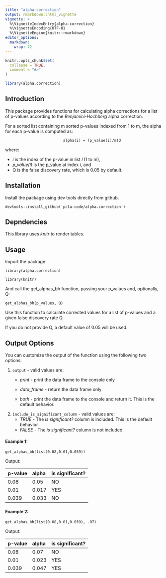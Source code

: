 ```yaml
---
title: "alpha-correction"
output: rmarkdown::html_vignette
vignette: >
  %\VignetteIndexEntry{alpha-correction}
  %\VignetteEncoding{UTF-8}
  %\VignetteEngine{knitr::rmarkdown}
editor_options: 
  markdown: 
    wrap: 72
---
```


```r
knitr::opts_chunk$set(
  collapse = TRUE,
  comment = "#>"
)
```

```r
library(alpha.correction)
```

## Introduction

This package provides functions for calculating alpha corrections for a
list of p-values according to the *Benjamini-Hochberg* alpha correction.

For a sorted list containing m sorted p-values indexed from 1 to m, the
alpha for each p-value is computed as:

                              alpha(i) = (p_value(i)/m)Q

where:

-   *i* is the index of the p-value in list *l* (1 to m),
-   *p_value(i)* is the p_value at index i, and
-   Q is the false discovery rate, which is 0.05 by default.

## Installation

Install the package using dev tools directly from github.

`devtools::install_github('pcla-code/alpha.correction')`

## Depndencies
This library uses *knitr* to render tables.

## Usage

Import the package:

`library(alpha.correction)`

`library(knitr)`

And call the get_alphas_bh function, passing your p_values and, optionally,
Q:

`get_alphas_bh(p_values, Q)`

Use this function to calculate corrected values for a list of p-values
and a given false discovery rate Q.

If you do not provide Q, a default value of 0.05 will be used.

## Output Options

You can customize the output of the function using the following two
options:

1.  `output` - valid values are:
    -   *print* - print the data frame to the console only

    -   *data_frame* - return the data frame only

    -   *both* - print the data frame to the console and return it. This
        is the default behavior.
2.  `include_is_significant_column` - valid values are:
    -   *TRUE* - The *is significant?* column is included. This is the
        default behavior.
    -   *FALSE* - The *is significant?* column is not included.

#### Example 1:

`get_alphas_bh(list(0.08,0.01,0.039))`

Output:

|p-value |alpha |is significant? |
|:-------|:-----|:---------------|
|0.08    |0.05  |NO              |
|0.01    |0.017 |YES             |
|0.039   |0.033 |NO              |

#### Example 2:

`get_alphas_bh(list(0.08,0.01,0.039), .07)`

Output:

|p-value |alpha |is significant? |
|:-------|:-----|:---------------|
|0.08    |0.07  |NO              |
|0.01    |0.023 |YES             |
|0.039   |0.047 |YES             |
